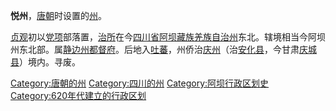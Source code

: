 '''悦州'''，[[唐朝|唐朝]]时设置的[[州|州]]。

[[貞觀_(唐朝)|贞观]]初以[[党项|党项]]部落置，[[治所|治所]]在今[[四川省|四川省]][[阿坝藏族羌族自治州|阿坝藏族羌族自治州]]东北。辖境相当今阿坝州东北部。属[[静边州都督府|静边州都督府]]。后地入[[吐蕃|吐蕃]]，州侨治[[庆州|庆州]]（治[[安化县|安化县]]，今甘肃[[庆城县|庆城县]]）境内。寻废。

{{唐朝行政区划小作品}}
[[Category:唐朝的州|Category:唐朝的州]] 
[[Category:四川的州|Category:四川的州]] 
[[Category:阿坝行政区划史|Category:阿坝行政区划史]]
[[Category:620年代建立的行政区划|Category:620年代建立的行政区划]]